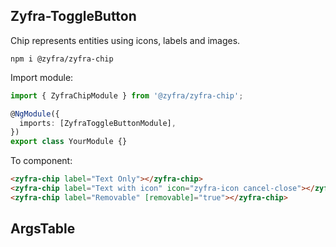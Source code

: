 
## Zyfra-ToggleButton

<Subtitle>Chip represents entities using icons, labels and images.</Subtitle>

```
npm i @zyfra/zyfra-chip
```

Import module:

```typescript
import { ZyfraChipModule } from '@zyfra/zyfra-chip';

@NgModule({
  imports: [ZyfraToggleButtonModule],
})
export class YourModule {}
```

To component:

```html
<zyfra-chip label="Text Only"></zyfra-chip>
<zyfra-chip label="Text with icon" icon="zyfra-icon cancel-close"></zyfra-chip>
<zyfra-chip label="Removable" [removable]="true"></zyfra-chip>
```

## ArgsTable

<ArgsTable of={ZyfraChipComponent} />
